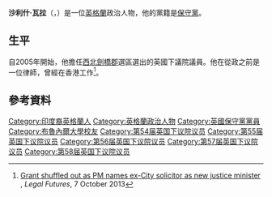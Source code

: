 '''沙利什·瓦拉'''（{{lang-en|Shailesh Vara}}，{{bd|1960年|9月4日}}）是一位[[英格蘭|英格蘭]]政治人物，他的黨籍是[[保守黨_(英國)|保守黨]]。

==生平==
自2005年開始，他擔任[[西北劍橋郡_(英國國會選區)|西北劍橋郡]]選區選出的英國下議院議員。他在從政之前是一位律師，曾經在香港工作<ref>[http://www.legalfutures.co.uk/latest-news/grant-shuffled-pm-names-ex-city-solicitor-new-justice-minister Grant shuffled out as PM names ex-City solicitor as new justice minister] {{Wayback|url=http://www.legalfutures.co.uk/latest-news/grant-shuffled-pm-names-ex-city-solicitor-new-justice-minister |date=20151003200101 }}, ''Legal Futures'', 7 October 2013</ref>。
==參考資料==
{{Reflist}}

{{DEFAULTSORT:Vara, Shailesh}}
[[Category:印度裔英格蘭人|Category:印度裔英格蘭人]]
[[Category:英格蘭政治人物|Category:英格蘭政治人物]]
[[Category:英國保守黨黨員|Category:英國保守黨黨員]]
[[Category:布魯內爾大學校友|Category:布魯內爾大學校友]]
[[Category:第54届英国下议院议员|Category:第54届英国下议院议员]]
[[Category:第55届英国下议院议员|Category:第55届英国下议院议员]]
[[Category:第56届英国下议院议员|Category:第56届英国下议院议员]]
[[Category:第57届英国下议院议员|Category:第57届英国下议院议员]]
[[Category:第58届英国下议院议员|Category:第58届英国下议院议员]]
